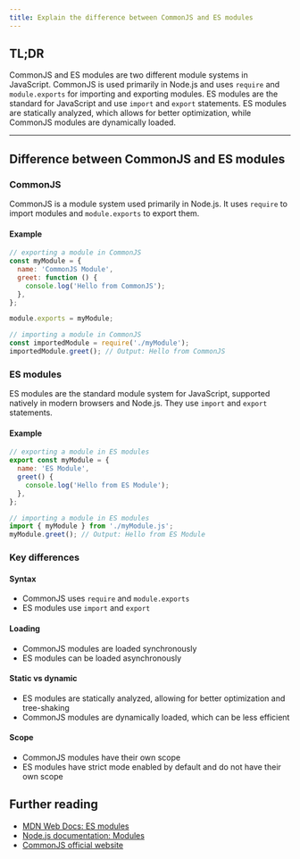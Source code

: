 ```yaml
---
title: Explain the difference between CommonJS and ES modules
---
```


## TL;DR

CommonJS and ES modules are two different module systems in JavaScript. CommonJS is used primarily in Node.js and uses `require` and `module.exports` for importing and exporting modules. ES modules are the standard for JavaScript and use `import` and `export` statements. ES modules are statically analyzed, which allows for better optimization, while CommonJS modules are dynamically loaded.

---

## Difference between CommonJS and ES modules

### CommonJS

CommonJS is a module system used primarily in Node.js. It uses `require` to import modules and `module.exports` to export them.

#### Example

```js
// exporting a module in CommonJS
const myModule = {
  name: 'CommonJS Module',
  greet: function () {
    console.log('Hello from CommonJS');
  },
};

module.exports = myModule;

// importing a module in CommonJS
const importedModule = require('./myModule');
importedModule.greet(); // Output: Hello from CommonJS
```

### ES modules

ES modules are the standard module system for JavaScript, supported natively in modern browsers and Node.js. They use `import` and `export` statements.

#### Example

```js
// exporting a module in ES modules
export const myModule = {
  name: 'ES Module',
  greet() {
    console.log('Hello from ES Module');
  },
};

// importing a module in ES modules
import { myModule } from './myModule.js';
myModule.greet(); // Output: Hello from ES Module
```

### Key differences

#### Syntax

- CommonJS uses `require` and `module.exports`
- ES modules use `import` and `export`

#### Loading

- CommonJS modules are loaded synchronously
- ES modules can be loaded asynchronously

#### Static vs dynamic

- ES modules are statically analyzed, allowing for better optimization and tree-shaking
- CommonJS modules are dynamically loaded, which can be less efficient

#### Scope

- CommonJS modules have their own scope
- ES modules have strict mode enabled by default and do not have their own scope

## Further reading

- [MDN Web Docs: ES modules](https://developer.mozilla.org/en-US/docs/Web/JavaScript/Guide/Modules)
- [Node.js documentation: Modules](https://nodejs.org/api/modules.html)
- [CommonJS official website](https://www.commonjs.org/)
